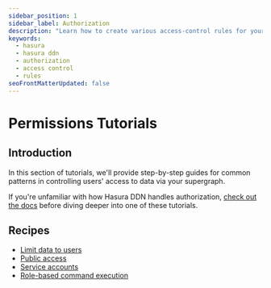 ```yaml
---
sidebar_position: 1
sidebar_label: Authorization
description: "Learn how to create various access-control rules for your data sources with Hasura DDN."
keywords:
  - hasura
  - hasura ddn
  - authorization
  - access control
  - rules
seoFrontMatterUpdated: false
---
```


# Permissions Tutorials

## Introduction

In this section of tutorials, we'll provide step-by-step guides for common patterns in controlling users' access to data
via your supergraph.

If you're unfamiliar with how Hasura DDN handles authorization, [check out the docs](/auth/overview.mdx) before diving
deeper into one of these tutorials.

## Recipes

- [Limit data to users](/auth/permissions/tutorials/1-simple-user-permissions.mdx)
- [Public access](/auth/permissions/tutorials/2-public-access-role.mdx)
- [Service accounts](/auth/permissions/tutorials/4-service-account.mdx)
- [Role-based command execution](/auth/permissions/tutorials/5-restrict-command-execution-with-role-based-permissions.mdx)
